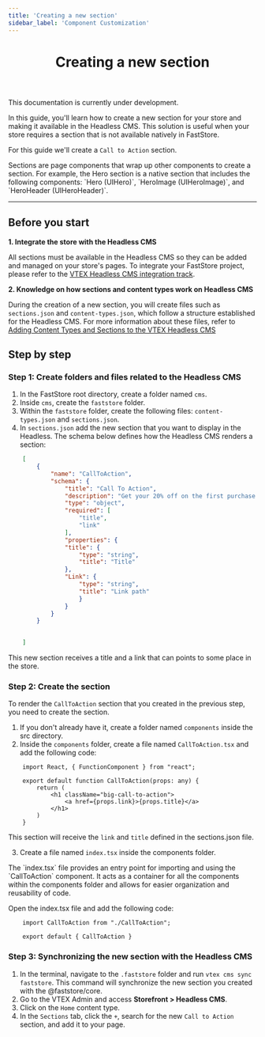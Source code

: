 ```yaml
---
title: 'Creating a new section'
sidebar_label: 'Component Customization'
---
```



<header>

# Creating a new section

</header>

<Callout type="warning" emoji="⚠️">
This documentation is currently under development.
</Callout>

In this guide, you'll learn how to create a new section for your store and making it available in the Headless CMS. This solution is useful when your store requires a section that is not available natively in FastStore.

For this guide we'll create a `Call to Action` section.

<Callout type="info" emoji="ℹ️">
  Sections are page components that wrap up other components to create a section. For example, the Hero section is a native section that includes the following components: `Hero (UIHero)`, `HeroImage (UIHeroImage)`, and `HeroHeader (UIHeroHeader)`.
</Callout>

---

## Before you start

**1. Integrate the store with the Headless CMS**

All sections must be available in the Headless CMS so they can be added and managed on your store's pages. To integrate your FastStore project, please refer to the  [VTEX Headless CMS integration track](/tbd).
 
**2. Knowledge on how sections and content types work on Headless CMS**

During the creation of a new section, you will create files such as `sections.json` and `content-types.json`, which follow a structure established for the Headless CMS. For more information about these files, refer to
[Adding Content Types and Sections to the VTEX Headless CMS](/tbd)

## Step by step

### Step 1: Create folders and files related to the Headless CMS

1. In the FastStore root directory, create a folder named `cms`.
2. Inside `cms`, create the `faststore` folder.
3. Within the `faststore` folder, create the following files: `content-types.json` and `sections.json`.
4. In `sections.json` add the new section that you want to display in the Headless. The schema below defines how the Headless CMS renders a section: 

```json
    [
        {
            "name": "CallToAction",
            "schema": {
                "title": "Call To Action",
                "description": "Get your 20% off on the first purchase!",
                "type": "object",
                "required": [
                    "title",
                    "link"
                ],
                "properties": {
                "title": {
                    "type": "string",
                    "title": "Title"
                },
                "Link": {
                    "type": "string",
                    "title": "Link path"
                    }
                }
            }
        }

        
    ]
```
This new section receives a title and a link that can points to some place in the store.

### Step 2: Create the section

To render the `CallToAction` section that you created in the previous step, you need to create the section.

1. If you don't already have it, create a folder named `components` inside the src directory.
2. Inside the `components` folder, create a file named `CallToAction.tsx` and add the following code: 

```tsx
    import React, { FunctionComponent } from "react";

    export default function CallToAction(props: any) {
        return (
            <h1 className="big-call-to-action">
                <a href={props.link}>{props.title}</a>
            </h1>
        )
    }
```


This section will receive the `link` and `title` defined in the sections.json file.

3. Create a file named `index.tsx` inside the components folder.

<Callout type="info" emoji=" ℹ️ ">
The `index.tsx` file provides an entry point for importing and using the `CallToAction` component. It acts as a container for all the components within the components folder and allows for easier organization and reusability of code.
</Callout>

Open the index.tsx file and add the following code:

```tsx
    import CallToAction from "./CallToAction";

    export default { CallToAction }
```

### Step 3: Synchronizing the new section with the Headless CMS
1. In the terminal, navigate to the `.faststore` folder and run `vtex cms sync faststore`. This command will synchronize the new section you created with the @faststore/core.
2. Go to the VTEX Admin and access **Storefront > Headless CMS**.
3. Click on the `Home` content type.
4. In the `Sections` tab, click the `+`, search for the new `Call to Action` section, and add it to your page.

